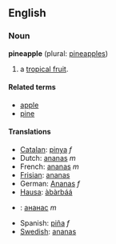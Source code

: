 ==English==
===Noun===
'''pineapple''' (plural: [[pineapples]])

# a [[tropical fruit]].

====Related terms====
*[[apple]]
*[[pine]]

====Translations====
*[[Catalan]]: [[pinya]] ''f''
*Dutch: [[ananas]] ''m''
*French: [[ananas]] ''m''
*[[Frisian]]: [[ananas]]
*German: [[Ananas]] ''f''
*[[Hausa]]: [[àbàrbáá]]
*{{ru}}: [[ананас]] ''m''
*Spanish: [[piña]] ''f''
*[[Swedish]]: [[ananas]]